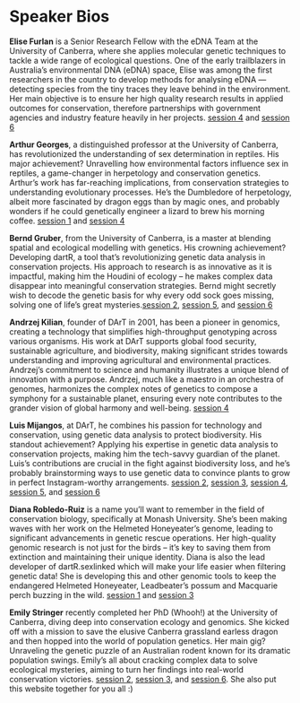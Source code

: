 # Speaker Bios {.unnumbered}

**Elise Furlan** is a Senior Research Fellow with the eDNA Team at the University of Canberra, where she applies molecular genetic techniques to tackle a wide range of ecological questions. One of the early trailblazers in Australia’s environmental DNA (eDNA) space, Elise was among the first researchers in the country to develop methods for analysing eDNA — detecting species from the tiny traces they leave behind in the environment. Her main objective is to ensure her high quality research results in applied outcomes for conservation, therefore partnerships with government agencies and industry feature heavily in her projects. [session 4](session04.qmd) and [session 6](session06.qmd)

**Arthur Georges**, a distinguished professor at the University of Canberra, has revolutionized the understanding of sex determination in reptiles. His major achievement? Unravelling how environmental factors influence sex in reptiles, a game-changer in herpetology and conservation genetics. Arthur's work has far-reaching implications, from conservation strategies to understanding evolutionary processes. He's the Dumbledore of herpetology, albeit more fascinated by dragon eggs than by magic ones, and probably wonders if he could genetically engineer a lizard to brew his morning coffee. [session 1](session01.qmd) and [session 4](session04.qmd)

**Bernd Gruber**, from the University of Canberra, is a master at blending spatial and ecological modelling with genetics. His crowning achievement? Developing dartR, a tool that's revolutionizing genetic data analysis in conservation projects. His approach to research is as innovative as it is impactful, making him the Houdini of ecology -- he makes complex data disappear into meaningful conservation strategies. Bernd might secretly wish to decode the genetic basis for why every odd sock goes missing, solving one of life's great mysteries.[session 2](session02.qmd), [session 5](session05.qmd), and [session 6](session06.qmd)

**Andrzej Kilian**, founder of DArT in 2001, has been a pioneer in genomics, creating a technology that simplifies high-throughput genotyping across various organisms. His work at DArT supports global food security, sustainable agriculture, and biodiversity, making significant strides towards understanding and improving agricultural and environmental practices. Andrzej's commitment to science and humanity illustrates a unique blend of innovation with a purpose. Andrzej, much like a maestro in an orchestra of genomes, harmonizes the complex notes of genetics to compose a symphony for a sustainable planet, ensuring every note contributes to the grander vision of global harmony and well-being. [session 4](session04.qmd)

**Luis Mijangos**, at DArT, he combines his passion for technology and conservation, using genetic data analysis to protect biodiversity. His standout achievement? Applying his expertise in genetic data analysis to conservation projects, making him the tech-savvy guardian of the planet. Luis's contributions are crucial in the fight against biodiversity loss, and he's probably brainstorming ways to use genetic data to convince plants to grow in perfect Instagram-worthy arrangements. [session 2](session02.qmd), [session 3](session03.qmd), [session 4](session04.qmd), [session 5](session05.qmd), and [session 6](session06.qmd)

**Diana Robledo-Ruiz** is a name you'll want to remember in the field of conservation biology, specifically at Monash University. She's been making waves with her work on the Helmeted Honeyeater's genome, leading to significant advancements in genetic rescue operations. Her high-quality genomic research is not just for the birds -- it's key to saving them from extinction and maintaining their unique identity. Diana is also the lead developer of dartR.sexlinked which will make your life easier when filtering genetic data! She is developing this and other genomic tools to keep the endangered Helmeted Honeyeater, Leadbeater's possum and Macquarie perch buzzing in the wild. [session 1](session01.qmd) and [session 3](session03.qmd)

**Emily Stringer** recently completed her PhD (Whooh!) at the University of Canberra, diving deep into conservation ecology and genomics. She kicked off with a mission to save the elusive Canberra grassland earless dragon and then hopped into the world of population genetics. Her main gig? Unraveling the genetic puzzle of an Australian rodent known for its dramatic population swings. Emily's all about cracking complex data to solve ecological mysteries, aiming to turn her findings into real-world conservation victories. [session 2](session02.qmd), [session 3](session03.qmd), and [session 6](session06.qmd). She also put this website together for you all :)
